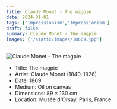 ```yaml
---
title: Claude Monet - The magpie
date: 2024-01-01
tags: ['Impressionism','Impressionism']
draft: false
summary: Claude Monet - The magpie
images: ['/static/images/10669.jpg']
---
```


![Claude Monet - The magpie](/static/images/10669.jpg)

* Title: The magpie
* Artist: Claude Monet (1840-1926)
* Date: 1869
* Medium: Oil on canvas
* Dimensions: 89 × 130 cm
* Location: Musée d'Orsay, Paris, France


